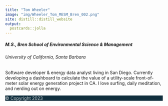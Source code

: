 ```yaml
---
title: "Tom Wheeler"
image: "img/Wheeler_Tom_MESM_Bren_002.png"
site: distill::distill_website
output:
  postcards::jolla
---
```


<div class="mt-n3">
<h5>M.S., Bren School of Environmental Science & Management</h5>
<h6>University of California, Santa Barbara</h6>
</div>

<p class="mt-3">Software developer & energy data analyst living in San Diego. Currently developing a dashboard to calculate the value of a utility-scale front-of-meter solar energy generation project in CA. I love surfing, daily meditation, and nerding out on energy.</p>

<footer class="fixed-bottom py-2" style="background-color: #0F2E3D;"><p class="mb-0" style="color: rgba(255, 255, 255, 0.8);">© Copyright 2023</p></footer>
